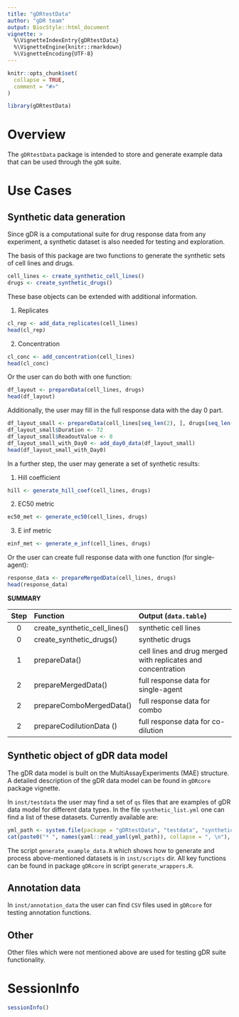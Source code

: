 ```yaml
---
title: "gDRtestData"
author: "gDR team"
output: BiocStyle::html_document
vignette: >
  %\VignetteIndexEntry{gDRtestData}
  %\VignetteEngine{knitr::rmarkdown}
  %\VignetteEncoding{UTF-8}
---
```


```r
knitr::opts_chunk$set(
  collapse = TRUE,
  comment = "#>"
)
```

```r
library(gDRtestData)
```

# Overview

The `gDRtestData` package is intended to store and generate example data that can be used through the `gDR` suite.

# Use Cases

## Synthetic data generation

Since gDR is a computational suite for drug response data from any experiment, a synthetic dataset is also needed for testing and exploration.

The basis of this package are two functions to generate the synthetic sets of cell lines and drugs.

```r
cell_lines <- create_synthetic_cell_lines()
drugs <- create_synthetic_drugs()
```

These base objects can be extended with additional information.

1. Replicates

```r
cl_rep <- add_data_replicates(cell_lines)
head(cl_rep)
```

2. Concentration

```r
cl_conc <- add_concentration(cell_lines)
head(cl_conc)
```

Or the user can do both with one function:

```r
df_layout <- prepareData(cell_lines, drugs)
head(df_layout)
```

Additionally, the user may fill in the full response data with the day 0 part.

```r
df_layout_small <- prepareData(cell_lines[seq_len(2), ], drugs[seq_len(4), ])
df_layout_small$Duration <- 72
df_layout_small$ReadoutValue <- 0
df_layout_small_with_Day0 <- add_day0_data(df_layout_small)
head(df_layout_small_with_Day0)
```

In a further step, the user may generate a set of synthetic results:

1. Hill coefficient
```r
hill <- generate_hill_coef(cell_lines, drugs) 
```

2. EC50 metric
```r
ec50_met <- generate_ec50(cell_lines, drugs) 
```

3. E inf metric
```r
einf_met <- generate_e_inf(cell_lines, drugs)
```

Or the user can create full response data with one function (for single-agent):

```r
response_data <- prepareMergedData(cell_lines, drugs)
head(response_data)
```


**SUMMARY**

| Step | Function     | Output (`data.table`) |
| :--: | :----------- | :-------------------- |
|  0   | create_synthetic_cell_lines() | synthetic cell lines |
|  0   | create_synthetic_drugs()      | synthetic drugs |
|  1   | prepareData()                 | cell lines and drug merged with replicates and concentration |
|  2   | prepareMergedData()           | full response data for single-agent |
|  2   | prepareComboMergedData()      | full response data for combo |
|  2   | prepareCodilutionData ()      | full response data for co-dilution |

## Synthetic object of gDR data model

The gDR data model is built on the MultiAssayExperiments (MAE) structure. A detailed description of the gDR data model can be found in `gDRcore` package vignette.  

In `inst/testdata` the user may find a set of `qs` files that are examples of gDR data model for different data types. In the file `synthetic_list.yml` one can find a list of these datasets. Currently available are: 
```r
yml_path <- system.file(package = "gDRtestData", "testdata", "synthetic_list.yml")
cat(paste0("* ", names(yaml::read_yaml(yml_path)), collapse = ", \n"), ".")
```

The script `generate_example_data.R` which shows how to generate and process above-mentioned datasets is in `inst/scripts` dir.
All key functions can be found in package `gDRcore` in script `generate_wrappers.R`. 

## Annotation data

In `inst/annotation_data` the user can find `CSV` files used in `gDRcore` for testing annotation functions.

## Other

Other files which were not mentioned above are used for testing gDR suite functionality.

# SessionInfo {-}

```r
sessionInfo()
```
